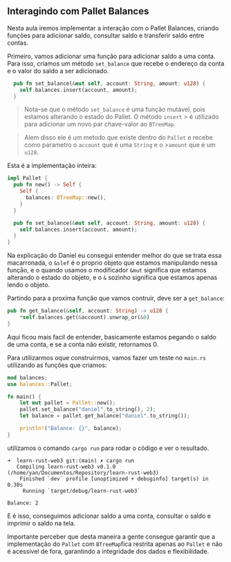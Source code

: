 ## Interagindo com Pallet Balances

Nesta aula iremos implementar a interação com o Pallet Balances, criando funções para adicionar saldo, consultar saldo e
transferir saldo entre contas.

Primeiro, vamos adicionar uma função para adicionar saldo a uma conta. Para isso, criamos um método `set_balance` que
recebe o endereço da conta e o valor do saldo a ser adicionado.

```rust
  pub fn set_balance(&mut self, account: String, amount: u128) {
    self.balances.insert(account, amount);
  }
```

> Nota-se que o método `set_balance` é uma função mutável, pois estamos alterando o estado do Pallet. O método
> `insert` > é utilizado para adicionar um novo par chave-valor ao `BTreeMap`.

> Alem disso ele é um metodo que existe dentro do `Pallet` e recebe como parametro o `account` que é uma `String` e
> o >`amount` que é um `u128`.

Esta é a implementação inteira:

```rust
impl Pallet {
  pub fn new() -> Self {
    Self {
      balances: BTreeMap::new(),
    }
  }

  pub fn set_balance(&mut self, account: String, amount: u128) {
    self.balances.insert(account, amount);
  }
}
```

Na explicação do Daniel eu consegui entender melhor do que se trata essa macarronada, o `&slef` é o proprio objeto que
estamos manipulando nessa função, e o quando usamos o modificador `&mut` significa que estamos alterando o estado do
objeto, e o `&` sozinho significa que estamos apenas lendo o objeto.

Partindo para a proxima função que vamos contruir, deve ser a `get_balance`:

```rust
pub fn get_balance(&self, account: String) -> u128 {
    *self.balances.get(&account).unwrap_or(&0)
}
```

Aqui ficou mais facil de entender, basicamente estamos pegando o saldo de uma conta, e se a conta não existir,
retornamos 0.

Para utilizarmos oque construirmos, vamos fazer um teste no `main.rs` utilizando as funções que criamos:

```rust
mod balances;
use balances::Pallet;

fn main() {
    let mut pallet = Pallet::new();
    pallet.set_balance("daniel".to_string(), 2);
    let balance = pallet.get_balance("daniel".to_string());

    println!("Balance: {}", balance);
}
```

utilizamos o comando `cargo run` para rodar o código e ver o resultado.

```shell
➜  learn-rust-web3 git:(main) ✗ cargo run
   Compiling learn-rust-web3 v0.1.0 (/home/yan/Documentos/Repository/learn-rust-web3)
    Finished `dev` profile [unoptimized + debuginfo] target(s) in 0.30s
     Running `target/debug/learn-rust-web3`

Balance: 2
```

E é isso, conseguimos adicionar saldo a uma conta, consultar o saldo e imprimir o saldo na tela.

Importante perceber que desta maneira a gente consegue garantir que a implementação do `Pallet` com `BTreeMap`fica
restrita apenas ao `Pallet` e não é acessível de fora, garantindo a integridade dos dados e flexibilidade.
